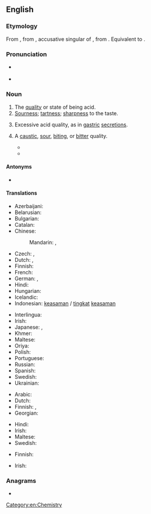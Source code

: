 ==English==

===Etymology===
{{root|en|ine-pro|*h₂eḱ-}}
From {{der|en|fr|acidité}}, from {{der|en|la|aciditātem}}, accusative singular of {{m|la|aciditās||sourness, acidity}}, from {{m|la|acidus||sour, acid}}. Equivalent to {{suffix|en|acid|ity}}.

===Pronunciation===
* {{a|UK}} {{IPA|en|/əˈsɪdɪti/}}
* {{audio|en|LL-Q1860 (eng)-Vealhurl-acidity.wav|Audio (RP)}}

===Noun===
{{en-noun|~}}

# The [[quality]] or state of being acid.
# [[sourness|Sourness]]; [[tartness]]; [[sharpness]] to the taste.
#: {{ux|en|the '''acidity''' of lemon juice}}
#: {{ux|en|Empty stomachs lead to '''acidity''' and leave a sour taste in the mouth.}}
# {{lb|en|pathology}} Excessive acid quality, as in [[gastric]] [[secretion|secretions]].
# {{lb|en|figurative}} A [[caustic]], [[sour]], [[biting]], or [[bitter]] quality.
#* {{quote-book|1=en|year=1912|author=Sir Arthur Conan Doyle|authorlink=Arthur Conan Doyle|title=The Lost World|url=http://www.gutenberg.org/cache/epub/139/pg139.txt|passage="What shall we call it?" he asked. "Why should you not take the chance of perpetuating your own name?" said Summerlee, with his usual touch of '''acidity'''.}}
#* {{quote-book|1=en|year=1913|author=Sir Arthur Conan Doyle|authorlink=Arthur Conan Doyle|title=The Poison Belt|page=60|passage=It was a brave, good speech, a speech from that staunch and strong spirit which lay behind all the '''acidities''' and angularities of the old zoologist.}}

====Antonyms====
* {{l|en|alkalinity}}

====Translations====
{{trans-top|quality or state of being acid}}
* Azerbaijani: {{t|az|turşuluq}}
* Belarusian: {{t|be|кісло́тнасць|f}}
* Bulgarian: {{t|bg|киселинност}}
* Catalan: {{t+|ca|acidesa|f}}
* Chinese:
*: Mandarin: {{t+|cmn|酸性|tr=suānxìng|sc=Hani}}, {{t+|cmn|酸度|tr=suāndù|sc=Hani}}
* Czech: {{t|cs|kyselost|f}}, {{t+|cs|acidita|f}}
* Dutch: {{t+|nl|zuurgraad|m}}, {{t+|nl|aciditeit|m}}
* Finnish: {{t+|fi|happamuus}}
* French: {{t+|fr|acidité|f}}
* German: {{t+|de|Acidität|f}}, {{t+|de|Azidität|f}}
* Hindi: {{t+|hi|अम्लिमा|f|sc=Deva}}
* Hungarian: {{t+|hu|savasság}}
* Icelandic: {{t+|is|sýrustig|n}}
* Indonesian: [[asam|keasaman]] / [[tingkat]] [[asam|keasaman]]
{{trans-mid}}
* Interlingua: {{t|ia|aciditate}}
* Irish: {{t|ga|aigéadacht|f}}
* Japanese: {{t|ja|酸性度|tr=[[さんせいど]], sansei-do}}, {{t|ja|酸度|tr=[[さんど]], san-do}}
* Khmer: {{t|km|អាស៊ីត|tr=aazii tɑɑ|sc=Khmr}}
* Maltese: {{t|mt|qrusa|f}}
* Oriya: {{t|or|ଅମ୍ଳତ୍ବ|sc=Orya}}
* Polish: {{t+|pl|kwasowość|f}}
* Portuguese: {{t+|pt|acidez|f}}
* Russian: {{t+|ru|кисло́тность|f}}
* Spanish: {{t+|es|acidez|f}}
* Swedish: {{t+|sv|surhet|c}}
* Ukrainian: {{t+|uk|кислотність|f|sc=Cyrl}}
{{trans-bottom}}

{{trans-top|quality of sourness to the taste}}
* Arabic: {{t|ar|حُمُوضَة|f}}
* Dutch: {{t+|nl|zuurheid|f}}
* Finnish: {{t+|fi|hapokkuus}}, {{t+|fi|happamuus}}
* Georgian: {{t|ka|სიმჟავე|sc=Geor}}
{{trans-mid}}
* Hindi: {{t+|hi|अम्लिमा|f|sc=Deva}}
* Irish: {{t|ga|aigéadacht|f}}
* Maltese: {{t|mt|qrusa|f}}
* Swedish: {{t+|sv|surhet|c}}
{{trans-bottom}}

{{trans-top|pathology: excessive acid quality}}
* Finnish: {{t|fi|liikahappoisuus}}
{{trans-mid}}
* Irish: {{t|ga|aigéadacht|f}}
{{trans-bottom}}

===Anagrams===
* {{anagrams|en|a=acdiity|adicity}}

[[Category:en:Chemistry]]